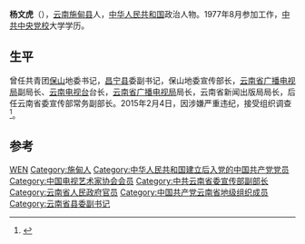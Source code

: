 '''杨文虎'''（{{bd|1958年|10月||}}），[[云南|云南]][[施甸县|施甸县]]人，[[中华人民共和国|中华人民共和国]]政治人物。1977年8月参加工作，[[中共中央党校|中共中央党校]]大学学历。

== 生平  ==
曾任共青团[[保山|保山]]地委书记，[[昌宁县|昌宁县]]委副书记，保山地委宣传部长，[[云南省广播电视局|云南省广播电视局]]副局长、[[云南电视台|云南电视台]]台长，[[云南省广播电视局|云南省广播电视局]]局长，云南省新闻出版局局长，后任云南省委宣传部常务副部长。2015年2月4日，因涉嫌严重违纪，接受组织调查<ref>{{cite news|title=云南省委宣传部常务副部长杨文虎被查 曾任云南电视台台长|url=http://news.163.com/15/0202/15/AHF935DO00014JB5.html|accessdate=2015-02-04|newspaper=网易|archive-url=https://web.archive.org/web/20150204141430/http://news.163.com/15/0202/15/AHF935DO00014JB5.html|archive-date=2015-02-04|dead-url=yes}}</ref>。

== 参考 ==
{{Reflist|2}}

{{start box}}
{{s-ppo|cpc}}
{{s-before|[[尹欣|尹欣]]}}
{{s-title|[[中国共产党云南省委员会|中国共产党云南省委员会]]宣传部常务副部长|2014年7月-2015年2月}}
{{s-after|[[张红苹|张红苹]]}}
{{end box}}

{{中华人民共和国官员小作品}}
{{中国电视艺术家协会第三届理事会}}
{{中国电视艺术家协会第四届理事会}}
{{中共十八大以来的反腐败工作}}

{{Authority control}}
{{DEFAULTSORT:Yang杨}}
[[Category:杨姓|WEN]]
[[Category:施甸人|Category:施甸人]]
[[Category:中华人民共和国建立后入党的中国共产党党员|Category:中华人民共和国建立后入党的中国共产党党员]]
[[Category:中国电视艺术家协会会员|Category:中国电视艺术家协会会员]]
[[Category:中共云南省委宣传部副部长|Category:中共云南省委宣传部副部长]]
[[Category:云南省人民政府官员|Category:云南省人民政府官员]]
[[Category:中国共产党云南省地级组织成员|Category:中国共产党云南省地级组织成员]]
[[Category:云南省县委副书记|Category:云南省县委副书记]]